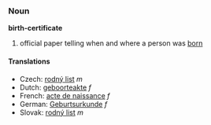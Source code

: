 ===Noun===
'''birth-certificate'''

# official paper telling when and where a person was [[born]]

====Translations====
*Czech: [[rodný list]] ''m''
*Dutch: [[geboorteakte]] ''f''
*French: [[acte de naissance]] ''f''
*German: [[Geburtsurkunde]] ''f''
*Slovak: [[rodný list]] ''m''
